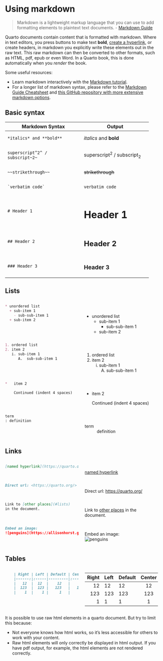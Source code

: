 # Using markdown

> Markdown is a lightweight markup language that you can use to add formatting elements to plaintext text documents. - [Markdown Guide](https://www.markdownguide.org/getting-started/)

Quarto documents contain content that is formatted with markdown. 
Where in text editors, you press buttons to make text **bold**, [create a hyperlink](https://www.markdownguide.org/basic-syntax/#links), or create headers, in markdown you explicitly write these elements out in the raw text. 
This raw markdown can then be converted to other formats, such as HTML, pdf, epub or even Word. 
In a Quarto book, this is done automatically when you *render* the book.

:::{.callout-tip}
Some useful resources:

- Learn markdown interactively with the [Markdown tutorial](https://www.markdowntutorial.com/).
- For a longer list of markdown syntax, please refer to the [Markdown Guide Cheatsheet](https://www.markdownguide.org/cheat-sheet/) and [this GitHub repository with more extensive markdown options](https://github.com/lifeparticle/Markdown-Cheatsheet).
:::

## Basic syntax

+-----------------------------------+-------------------------------+
| Markdown Syntax                   | Output                        |
+===================================+===============================+
|     *italics* and **bold**        | *italics* and **bold**        |
+-----------------------------------+-------------------------------+
|     superscript^2^ / subscript~2~ | superscript^2^ / subscript~2~ |
+-----------------------------------+-------------------------------+
|     ~~strikethrough~~             | ~~strikethrough~~             |
+-----------------------------------+-------------------------------+
|     `verbatim code`               | `verbatim code`               |
+-----------------------------------+-------------------------------+
|     # Header 1                    | # Header 1 {.unnumbered}      |
+-----------------------------------+-------------------------------+
|     ## Header 2                   | ## Header 2 {.unnumbered}     |
+-----------------------------------+-------------------------------+
|     ### Header 3                  | ### Header 3 {.unnumbered}    |
+-----------------------------------+-------------------------------+


## Lists

::: columns
::: {.column width="50%"}

```markdown
* unordered list
  + sub-item 1
    - sub-sub-item 1
  + sub-item 2
```
:::
::: {.column width="50%"}
<br>

* unordered list
  + sub-item 1
    - sub-sub-item 1
  + sub-item 2
:::
:::

::: columns
::: {.column width="50%"}
```markdown
1. ordered list
2. item 2
   i. sub-item 1
      A.  sub-sub-item 1
```
:::
::: {.column width="50%"}
<br>

1. ordered list
2. item 2
   i. sub-item 1
      A.  sub-sub-item 1
:::
:::

::: columns
::: {.column width="50%"}
```markdown
*   item 2
    
    Continued (indent 4 spaces)
```
:::
::: {.column width="50%"}
<br>

*   item 2
    
    Continued (indent 4 spaces)
:::
:::

::: columns
::: {.column width="50%"}
```markdown
term
: definition
```
:::
::: {.column width="50%"}
<br>

term
: definition
:::
:::

## Links

::: columns
::: {.column width="50%"}
```markdown
[named hyperlink](https://quarto.org/)

```
:::
::: {.column width="50%"}
<br>
[named hyperlink](https://quarto.org/)
:::
:::

::: columns
::: {.column width="50%"}
```markdown
Direct url: <https://quarto.org/>

```
:::
::: {.column width="50%"}
<br>
Direct url: <https://quarto.org/>
:::
:::

::: columns
::: {.column width="50%"}
```markdown
Link to [other places](#lists) 
in the document.
```
:::
::: {.column width="50%"}
<br>
Link to [other places](#lists) 
in the document.
:::
:::

::: columns
::: {.column width="50%"}
```markdown
Embed an image: 
![penguins](https://allisonhorst.github.io/palmerpenguins/reference/figures/lter_penguins.png)

```
:::
::: {.column width="50%"}
<br>
Embed an image: <br>
![penguins](https://allisonhorst.github.io/palmerpenguins/reference/figures/lter_penguins.png)

:::
:::

## Tables

::: columns
::: {.column width="50%"}
```markdown
    | Right | Left | Default | Center |
    |------:|:-----|---------|:------:|
    |   12  |  12  |    12   |    12  |
    |  123  |  123 |   123   |   123  |
    |    1  |    1 |     1   |     1  |
```
:::

::: {.column width="50%" .fragment}
| Right | Left | Default | Center |
|------:|:-----|---------|:------:|
|    12 | 12   | 12      |   12   |
|   123 | 123  | 123     |  123   |
|     1 | 1    | 1       |   1    |
:::
:::


:::{.callout-note}
It is possible to use raw html elements in a quarto document. But try to limit this because:

- Not everyone knows how html works, so it's less accessible for others to work with your content.
- Raw html elements will only correctly be displayed in html output. If you have pdf output, for example, the html elements are not rendered correctly.
:::
